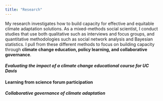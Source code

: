 ```yaml
---
title: "Research"
---
```


My research investigates how to build capacity for effective and equitable climate adaptation solutions. As a mixed-methods social scientist, I conduct studies that use both qualitative such as interviews and focus groups, and quantitative methodologies such as social network analysis and Bayesian statistics. I pull from these different methods to focus on building capacity through **climate change education, policy learning, and collaborative governance**.

#### *Evaluating the impact of a climate change educational course for UC Davis*

#### Learning from science forum participation 

#### *Collaborative governance of climate adaptation* 
